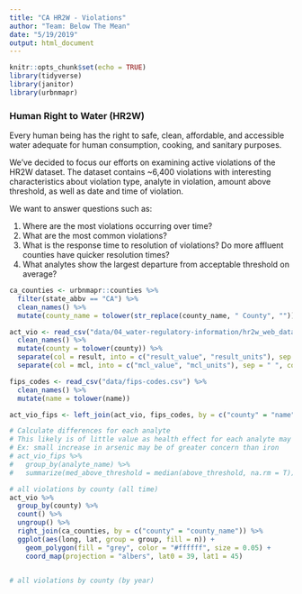 ```yaml
---
title: "CA HR2W - Violations"
author: "Team: Below The Mean"
date: "5/19/2019"
output: html_document
---
```


```r
knitr::opts_chunk$set(echo = TRUE)
library(tidyverse)
library(janitor)
library(urbnmapr)
```

### Human Right to Water (HR2W)

Every human being has the right to safe, clean, affordable, and accessible water adequate for human consumption, cooking, and sanitary purposes.

We’ve decided to focus our efforts on examining active violations of the HR2W dataset. The dataset contains ~6,400 violations with interesting characteristics about violation type, analyte in violation, amount above threshold, as well as date and time of violation.

We want to answer questions such as:

1. Where are the most violations occurring over time?
2. What are the most common violations?
3. What is the response time to resolution of violations? Do more affluent counties have quicker resolution times?
4. What analytes show the largest departure from acceptable threshold on average?



```r
ca_counties <- urbnmapr::counties %>% 
  filter(state_abbv == "CA") %>% 
  clean_names() %>% 
  mutate(county_name = tolower(str_replace(county_name, " County", "")))

act_vio <- read_csv("data/04_water-regulatory-information/hr2w_web_data_active_2-2019.csv") %>% 
  clean_names() %>% 
  mutate(county = tolower(county)) %>% 
  separate(col = result, into = c("result_value", "result_units"), sep = " ", convert = TRUE) %>% 
  separate(col = mcl, into = c("mcl_value", "mcl_units"), sep = " ", convert = TRUE)

fips_codes <- read_csv("data/fips-codes.csv") %>% 
  clean_names() %>% 
  mutate(name = tolower(name))
```


```r
act_vio_fips <- left_join(act_vio, fips_codes, by = c("county" = "name"))

# Calculate differences for each analyte
# This likely is of little value as health effect for each analyte may be difference
# Ex: small increase in arsenic may be of greater concern than iron
# act_vio_fips %>% 
#   group_by(analyte_name) %>% 
#   summarize(med_above_threshold = median(above_threshold, na.rm = T))
```

```r
# all violations by county (all time)
act_vio %>% 
  group_by(county) %>% 
  count() %>% 
  ungroup() %>% 
  right_join(ca_counties, by = c("county" = "county_name")) %>% 
  ggplot(aes(long, lat, group = group, fill = n)) +
    geom_polygon(fill = "grey", color = "#ffffff", size = 0.05) +
    coord_map(projection = "albers", lat0 = 39, lat1 = 45)


# all violations by county (by year)
```